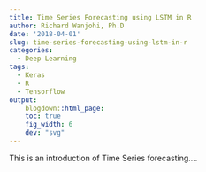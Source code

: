 ```yaml
---
title: Time Series Forecasting using LSTM in R
author: Richard Wanjohi, Ph.D
date: '2018-04-01'
slug: time-series-forecasting-using-lstm-in-r
categories:
  - Deep Learning
tags:
  - Keras
  - R
  - Tensorflow
output:
    blogdown::html_page:
    toc: true
    fig_width: 6
    dev: "svg"
---
```


This is an introduction of Time Series forecasting....